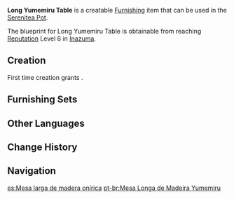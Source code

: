 {{Furnishing Infobox
|id             = 374312
|image          = Item Long Yumemiru Table.png
|category       = Large Furnishing
|subcategory    = Table
|quality        = 3
|adeptal_energy = 60
|load           = 35
|reduced_load   = 35
|description    = A traditional long table made from [[Yumemiru Wood]]. Its surface has been dyed using special methods from [[Inazuma]], and it has lovely, bright metals as ornamentation. They say that this kind of table is a good match for the kitchenware and teaware usually used by Inazumans, and can help to maintain the temperature of dishes and tea, which makes for a better dining experience.
|blueprint      = Reach [[Reputation]] Level 6 in [[Inazuma]]
}}
'''Long Yumemiru Table''' is a creatable [[Furnishing]] item that can be used in the [[Serenitea Pot]].

The blueprint for Long Yumemiru Table is obtainable from reaching [[Reputation]] Level 6 in [[Inazuma]].

==Creation==
First time creation grants {{Item|Trust|24|x=60}}.
{{Recipe
|type = Creation
|time = 14h
|Yumemiru Wood = 8
|Iron Chunk = 2
|Red Dye = 2
|sort = Yumemiru Wood
}}

==Furnishing Sets==
{{Craft Usage}}

==Other Languages==
{{Other Languages
|default_hidden = 1
|en      = Long Yumemiru Table
|zhs     = 梦见木长桌
|zhs_rm  = Mèngjiàn-mù Cháng Zhuō
|zht     = 夢見木長桌
|zht_rm  = Mèngjiàn-mù Cháng Zhuō
|ja      = 夢見材の長テーブル
|ja_rm   = Yumemiru-zai no Naga Teeburu{{Assumed}}
|ko      = 꿈의 나무 테이블
|ko_rm   = Kkum-ui Namu Teibeul
|es      = Mesa larga de madera onírica
|fr      = Table longue en bois de rêve
|ru      = Длинный стол из юмэмиру
|th      = โต๊ะยาวไม้ Yumemiru
|th_rm   = 
|vi      = Bàn Dài Mơ Mộng
|de      = Langer Tisch aus Yumemiru-Holz
|id      = Meja Yumemiru Panjang
|pt      = Mesa Longa de Madeira Yumemiru
|tr      = Uzun Yumemiru Masa
|it      = Tavolo lungo in legno onirico
}}

==Change History==
{{Change History|2.0}}

==Navigation==
{{Furnishing Navbox|interior}}

[[es:Mesa larga de madera onírica]]
[[pt-br:Mesa Longa de Madeira Yumemiru]]